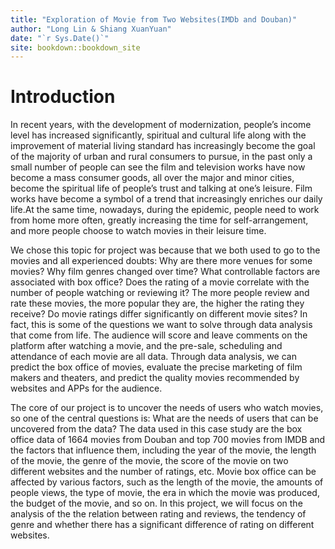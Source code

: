 ```yaml
--- 
title: "Exploration of Movie from Two Websites(IMDb and Douban)"
author: "Long Lin & Shiang XuanYuan"
date: "`r Sys.Date()`"
site: bookdown::bookdown_site
---
```


# Introduction

In recent years, with the development of modernization, people's income level has increased significantly, spiritual and cultural life along with the improvement of material living standard has increasingly become the goal of the majority of urban and rural consumers to pursue, in the past only a small number of people can see the film and television works have now become a mass consumer goods, all over the major and minor cities, become the spiritual life of people's trust and talking at one's leisure. Film works have become a symbol of a trend that increasingly enriches our daily life.At the same time, nowadays, during the epidemic, people need to work from home more often, greatly increasing the time for self-arrangement, and more people choose to watch movies in their leisure time.

We chose this topic for project was because that we both used to go to the movies and all experienced doubts: Why are there more venues for some movies? Why film genres changed over time? What controllable factors are associated with box office? Does the rating of a movie correlate with the number of people watching or reviewing it? The more people review and rate these movies, the more popular they are, the higher the rating they receive? Do movie ratings differ significantly on different movie sites? In fact, this is some of the questions we want to solve through data analysis that come from life. The audience will score and leave comments on the platform after watching a movie, and the pre-sale, scheduling and attendance of each movie are all data. Through data analysis, we can predict the box office of movies, evaluate the precise marketing of film makers and theaters, and predict the quality movies recommended by websites and APPs for the audience.

The core of our project is to uncover the needs of users who watch movies, so one of the central questions is: What are the needs of users that can be uncovered from the data? The data used in this case study are the box office data of 1664 movies from Douban and top 700 movies from IMDB and the factors that influence them, including the year of the movie, the length of the movie, the genre of the movie, the score of the movie on two different websites and the number of ratings, etc. Movie box office can be affected by various factors, such as the length of the movie, the amounts of people views, the type of movie, the era in which the movie was produced, the budget of the movie, and so on. In this project, we will focus on the analysis of the the relation between rating and reviews, the tendency of genre and whether there has a significant difference of rating on different websites.